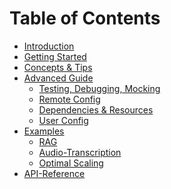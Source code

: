 # Table of Contents

* [Introduction](/chains/intro)
* [Getting Started](/chains/getting-started)
* [Concepts & Tips](/chains/concepts)
* [Advanced Guide](/chains/guide)
    * [Testing, Debugging, Mocking](/chains/guide)
    * [Remote Config](/chains/guide)
    * [Dependencies & Resources](/chains/guide)
    * [User Config](/chains/guide)
* [Examples](/chains/examples)
   * [RAG](/chains/examples)
   * [Audio-Transcription](/chains/examples)
   * [Optimal Scaling](/chains/examples)
* [API-Reference](/chains/reference)
